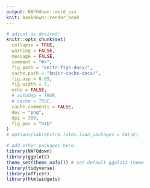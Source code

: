 ```yaml
---
output: NAFOdown::word_sss
knit: bookdown::render_book
---
```


```r
# adjust as desired:
knitr::opts_chunk$set(
  collapse = TRUE,
  warning = FALSE,
  message = FALSE,
  comment = "#>",
  fig.path = "knitr-figs-docx/",
  cache.path = "knitr-cache-docx/",
  fig.asp = 0.65,
  fig.width = 7,
  echo = FALSE,
  # autodep = TRUE,
  # cache = TRUE,
  cache.comments = FALSE,
  dev = "png",
  dpi = 300,
  fig.pos = "htb"
)
# options(kableExtra.latex.load_packages = FALSE)
```

```r
# add other packages here:
library(NAFOdown)
library(ggplot2)
theme_set(theme_nafo()) # set default ggplot2 theme
library(tidyverse)
library(officer)
library(htmlwidgets)

```
